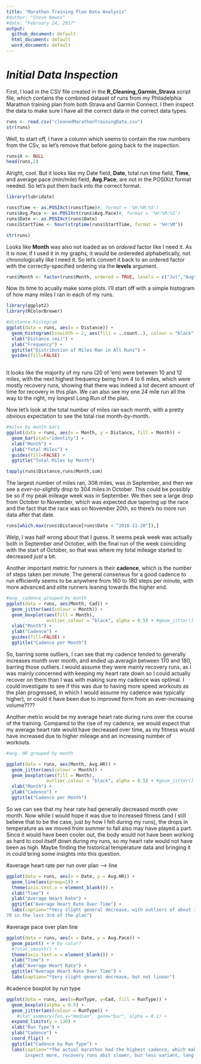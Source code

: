 ```yaml
---
title: "Marathon Training Plan Data Analysis"
#author: "Steve Newns"
#date: "February 24, 2017"
output:
  github_document: default
  html_document: default
  word_document: default
---
```


# *Initial Data Inspection*

First, I load in the CSV file created in the **R_Cleaning_Garmin_Strava** script file, which contains the combined dataset of runs from my Philadelphia Marathon training plan from both Strava and Garmin Connect. I then inspect the data to make sure I have all the correct data in the correct data types.

```r
runs <- read.csv("cleanedMarathonTrainingData.csv")
str(runs)
```

Well, to start off, I have a column which seems to contain the row numbers from the CSv, so let's remove that before going back to the inspection.

```r
runs$X <- NULL
head(runs,2)
```

Alright, cool. But it looks like my Date field, **Date**, total run time field, **Time**, and average pace (min/mile) field, **Avg.Pace**, are not in the POSIXct format needed. So let's put them back into the correct format.

```r
library(lubridate)

runs$Time <- as.POSIXct(runs$Time)#, format = '%H:%M:%S')
runs$Avg.Pace <- as.POSIXct(runs$Avg.Pace)#, format = '%H:%M:%S')
runs$Date <- as.POSIXct(runs$Date)
runs$StartTime <- hour(strptime(runs$StartTime, format = '%H:%M'))

str(runs)
```

Looks like **Month** was also not loaded as on *ordered* factor like I need it. As it is now, if I used it in my graphs, it would be ordereded alphabetically, not chronologically like I need it. So let's convert it back to an ordered factor with the correctly-specified ordering via the **levels** argument.

```r
runs$Month <- factor(runs$Month, ordered = TRUE, levels = c("Jul","Aug","Sep","Oct","Nov"))
```

Now its time to acually make some plots. I'll start off with a simple histogram of how many miles I ran in each of my runs.

```r
library(ggplot2)
library(RColorBrewer)

#distance histogram
ggplot(data = runs, aes(x = Distance)) + 
  geom_histogram(binwidth = 2, aes(fill = ..count..), colour = "black", boundary = 2) + 
  xlab("Distance (mi)") + 
  ylab("Frequency") + 
  ggtitle("Distribution of Miles Ran in All Runs") + 
  guides(fill=FALSE)
  
```

It looks like the majority of my runs (20 of 'em) were between 10 and 12 miles, with the next highest frequency being from 4 to 6 miles, which were mostly recovery runs, showing that there was indeed a lot decent amount of time for recovery in this plan. We can also see my one 24 mile run all the way to the right, my longest Long Run of the plan.

Now let's look at the total number of miles ran each month, with a pretty obvious expectation to see the total rise month-by-month.

```r
#miles by month bars
ggplot(data = runs, aes(x = Month, y = Distance, fill = Month)) + 
  geom_bar(stat="identity") +
  xlab("Month") + 
  ylab("Total Miles") + 
  guides(fill=FALSE) +
  ggtitle("Total Miles by Month")

tapply(runs$Distance,runs$Month,sum)
```

The largest number of miles ran, 308 miles, was in September, and then we see a *ever-so-slightly* drop to 304 miles in October. This could be possibly be so if my peak mileage week was in September. We then see a large drop from October to November, which was expected due tapering up the race and the fact that the race was on November 20th, so there's no more run data after that date.

```r
runs[which.max(runs$Distance[runs$Date < "2016-11-20"]),]
```

Welp, I was half wrong about that I guess. It seems peak week was actually both in September *and* October, with the final run of the week coinciding with the start of October, so that was where my total mileage started to decreased *just* a bit.

Another important metric for runners is their **cadence**, which is the number of steps taken per minute. The general consensus for a good cadence to run efficiently seems to be anywhere from 160 to 180 steps per minute, with more advanced and elite runners leaning towards the higher end.


```r
#avg. cadence grouped by month
ggplot(data = runs, aes(Month, Cad)) + 
  geom_jitter(aes(colour = Month)) +
  geom_boxplot(aes(fill = Month), 
               outlier.colour = "black", alpha = 0.5) + #geom_jitter()
  xlab("Month") + 
  ylab("Cadence") + 
  guides(fill=FALSE) +
  ggtitle("Cadence per Month") 

```

So, barring some outliers, I can see that my cadence tended to generally increases month over month, and ended up averagin between 170 and 180, barring those outliers. I would assume they were mainly recovery runs, as I was mainly concerned with keeping my heart rate down so I could actually recover on them than I was with making sure my cadence was optimal. I could investigate to see if this was due to having more speed workouts as the plan progressed, in which I would assume my cadence was typically higher), or could it have been due to improved form from an ever-increasing volume????

Another metric would be my average heart rate during runs over the course of the training. Compared to the rise of my cadence, we would expect that my average heart rate would have decreased over time, as my fitness would have increased due to higher mileage and an increasing number of workouts.

```r
#avg. HR grouped by month

ggplot(data = runs, aes(Month, Avg.HR)) + 
  geom_jitter(aes(colour = Month)) +
  geom_boxplot(aes(fill = Month), 
               outlier.colour = "black", alpha = 0.5) + #geom_jitter()
  xlab("Month") + 
  ylab("Cadence") + 
  ggtitle("Cadence per Month") 
```

So we can see that my hear rate had generally decreased month over month. Now while I would hope it was due to increased fitness (and I still believe that to be the case, just by how I felt during my runs), the drops in temperature as we moved from summer to fall also may have played a part. Since it would have been cooler out, the body would not have been working as hard to cool itself down during my runs, so my heart rate would not have been as high. Maybe finding the historical temperature data and bringing it in could bring some insights into this question.

#average heart rate per run over plan --> line
```r
ggplot(data = runs, aes(x = Date, y = Avg.HR)) + 
  geom_line(aes(group=1)) +
  theme(axis.text.x = element_blank()) +
  xlab("Time") + 
  ylab("Average Heart Rate") + 
  ggtitle("Average Heart Rate Over Time") + 
  labs(caption="*Very slight general decrease, with outliers of about 100 in the 1st third of the plan and 
70 in the last 3rd of the plan")
```

#average pace over plan line
```r
ggplot(data = runs, aes(x = Date, y = Avg.Pace)) + 
  geom_point() + # by color? 
  #?stat_smooth() + 
  theme(axis.text.x = element_blank()) +
  xlab("Time") + 
  ylab("Average Heart Rate") + 
  ggtitle("Average Heart Rate Over Time") + 
  labs(caption="*Very slight general decrease, but not linear")
```

#cadence boxplot by run type
```r
ggplot(data = runs, aes(x=RunType, y=Cad, fill = RunType)) + 
  geom_boxplot(alpha = 0.5) + 
  geom_jitter(aes(colour = RunType)) +
    #stat_summary(fun.y="median", geom="bar", alpha = 0.1) + 
  expand_limits(y = 130) + 
  xlab("Run Type") + 
  ylab("Cadence") + 
  coord_flip() + 
  ggtitle("Cadence by Run Type") + 
  labs(caption="*The actual marathon had the highest cadence, which makes sense. Workouts had widest variety - 
       inspect more, recovery runs abit slower, but less variant, long runs second slowest")
```